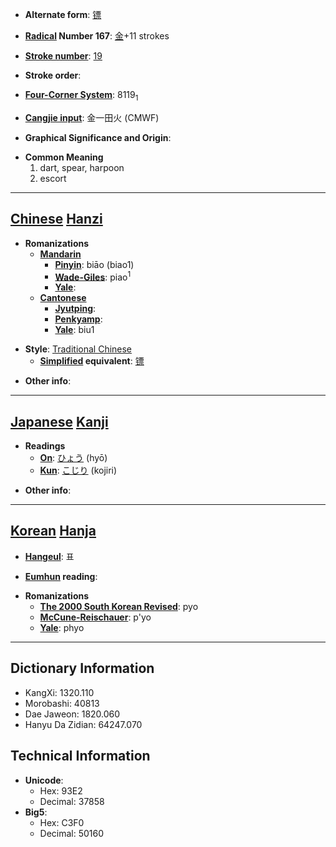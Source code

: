 * '''Alternate form''': [[镖]]

* '''[[Wiktionary:Chinese radical index| Radical]] Number 167''': [[Wiktionary:Chinese radical index 金|金]]+11 strokes

* '''[[Wiktionary:Chinese total strokes index|Stroke number]]''': [[Wiktionary:Chinese total strokes index 19|19]]

* '''Stroke order''': 

* '''[[Wiktionary:Chinese four corner index|Four-Corner System]]''': 8119<sub>1</sub>

* '''[[Wiktionary:Chinese Cangjie index|Cangjie input]]''': 金一田火 (CMWF)

* '''Graphical Significance and Origin''': 

* '''Common Meaning'''
*#dart, spear, harpoon
*# escort


----

== [[Chinese]] [[Hanzi]] ==

* '''Romanizations'''
** '''[[Mandarin]]'''
*** '''[[Pinyin]]''': biāo (biao1)
*** '''[[Wade-Giles]]''': piao<sup>1</sup>
*** '''[[Yale]]''': 
** '''[[Cantonese]]'''
*** '''[[Jyutping]]''':
*** '''[[Penkyamp]]''': 
*** '''[[Yale]]''': biu1

* '''Style''': [[Traditional Chinese]] 
** '''[[Simplified Chinese|Simplified]] equivalent''': [[镖]]

* '''Other info''': 

----

== [[Japanese]] [[Kanji]] ==

* '''Readings'''
** '''[[On]]''': [[ひょう]] (hyō)
** '''[[Kun]]''': [[こじり]] (kojiri)

* '''Other info''':  

----

== [[Korean]] [[Hanja]] ==

* '''[[Hangeul]]''': 표

* '''[[Eumhun]] reading''': 

* '''Romanizations'''
** '''[[The 2000 South Korean Revised Romanization|The 2000 South Korean Revised]]''': pyo
** '''[[McCune-Reischauer]]''': p'yo
** '''[[Yale]]''': phyo

----

== Dictionary Information ==

* KangXi: 1320.110
* Morobashi: 40813
* Dae Jaweon: 1820.060
* Hanyu Da Zidian: 64247.070

== Technical Information ==

* '''Unicode''':
** Hex: 93E2
** Decimal: 37858
* '''Big5''':
** Hex: C3F0
** Decimal: 50160